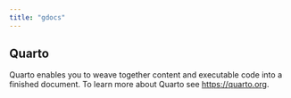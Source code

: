 ```yaml
---
title: "gdocs"
---
```


## Quarto

Quarto enables you to weave together content and executable code into a finished document. To learn more about Quarto see <https://quarto.org>.
